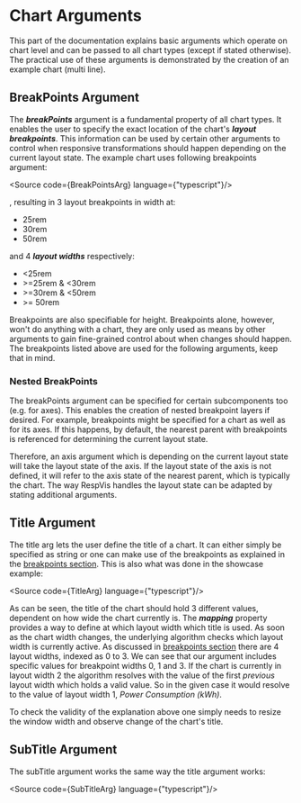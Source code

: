 
<Meta of={CurrentMeta}/>

# Chart Arguments

This part of the documentation explains basic arguments which operate on
chart level and can be passed to all chart types (except if stated otherwise).
The practical use of these arguments is demonstrated by the creation of an
example chart (multi line).

## <a name="breakpoints-argument"></a> BreakPoints Argument

The _**breakPoints**_ argument is a fundamental property of all chart types. It enables the user to specify the
exact location of the chart's _**layout breakpoints**_. This information can be used by certain other arguments
to control when responsive transformations should happen depending on the current layout state. The example
chart uses following breakpoints argument:

<Source code={BreakPointsArg} language={"typescript"}/>

, resulting in 3 layout breakpoints in width at:
- 25rem
- 30rem
- 50rem

and 4 _**layout widths**_ respectively:
- \<25rem
- \>=25rem & \<30rem
- \>=30rem & \<50rem
- \>= 50rem

Breakpoints are also specifiable for height. Breakpoints alone, however, won't do anything with a chart,
they are only used as means by other arguments to gain fine-grained control about when changes should happen.
The breakpoints listed above are used for the following arguments, keep that in mind.


### <a name="nested-breakpoints"></a> Nested BreakPoints

The breakPoints argument can be specified for certain subcomponents too (e.g. for axes). This enables the
creation of nested breakpoint layers if desired. For example, breakpoints might be specified for a chart as
well as for its axes. If this happens, by default, the nearest parent with breakpoints is referenced for
determining the current layout state.

Therefore, an axis argument which is depending on the current layout state will take the layout state
of the axis. If the layout state of the axis is not defined, it will refer to the axis state of the nearest parent,
which is typically the chart. The way RespVis handles the layout state can be adapted by stating
additional arguments.

## <a name="title-argument"></a> Title Argument

The title arg lets the user define the title of a chart. It can either simply be specified as
string or one can make use of the breakpoints as explained in the [breakpoints section](#breakpoints-argument).
This is also what was done in the showcase example:

<Source code={TitleArg} language={"typescript"}/>

As can be seen, the title of the chart should hold 3 different values, dependent on how wide the chart currently
is. The _**mapping**_ property provides a way to define at which layout width which title is used. As soon as the
chart width changes, the underlying algorithm checks which layout width is currently active. As discussed in
[breakpoints section](#breakpoints-argument) there are 4 layout widths, indexed as 0 to 3. We can see that our argument includes
specific values for breakpoint widths 0, 1 and 3. If the chart is currently in layout width 2 the algorithm
resolves with the value of the first _previous_ layout width which holds a valid value. So in the given case it would
resolve to the value of layout width 1, _Power Consumption (kWh)_.

To check the validity of the explanation above one simply needs to resize the window width and observe change
of the chart's title.


## SubTitle Argument

The subTitle argument works the same way the title argument works:

<Source code={SubTitleArg} language={"typescript"}/>


<SourceCollapseBlocks/>
